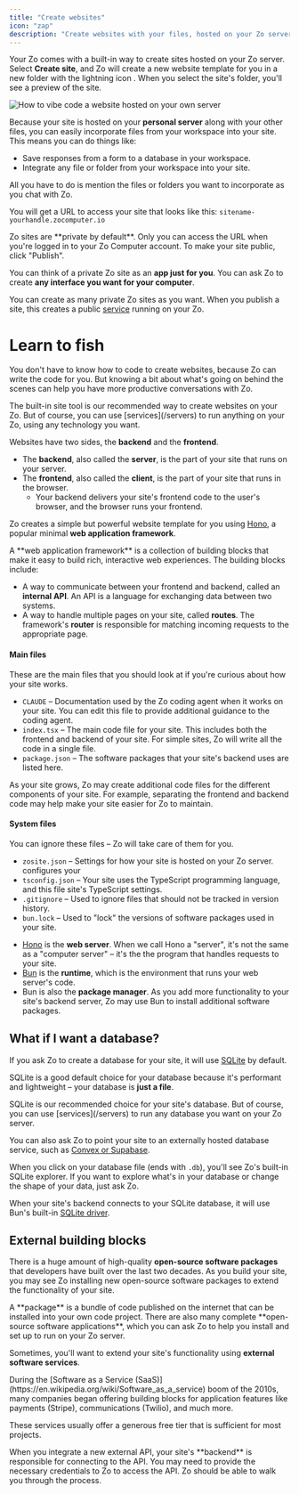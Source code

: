 ```yaml
---
title: "Create websites"
icon: "zap"
description: "Create websites with your files, hosted on your Zo server"
---
```



Your Zo comes with a built-in way to create sites hosted on your Zo server. Select <Icon icon="zap" /> **Create site**, and Zo will create a new website template for you in a new folder with the lightning icon <Icon icon="zap" />. When you select the site's folder, you'll see a preview of the site.

<Frame caption="A Zo site, displaying data from a database in spotify-db">
  <img className="block" src="/screenshots/zite.png" alt="How to vibe code a website hosted on your own server" />
</Frame>

Because your site is hosted on your **personal server** along with your other files, you can easily incorporate files from your workspace into your site. This means you can do things like:

- Save responses from a form to a database in your workspace.
- Integrate any file or folder from your workspace into your site.

All you have to do is mention the files or folders you want to incorporate as you chat with Zo.

You will get a URL to access your site that looks like this: `sitename-yourhandle.zocomputer.io`

<Tip>
  Zo sites are **private by default**. Only you can access the URL when you're logged in to your Zo Computer account. To
  make your site public, click "Publish".
</Tip>

You can think of a private Zo site as an **app just for you**. You can ask Zo to create **any interface you want for your computer**.

You can create as many private Zo sites as you want. When you publish a site, this creates a public [service](/servers#what-is-a-service%3F) running on your Zo.

# <Icon icon="fish" /> Learn to fish

You don't have to know how to code to create websites, because Zo can write the code for you. But knowing a bit about what's going on behind the scenes can help you have more productive conversations with Zo.

<Info>
  The built-in site tool is our recommended way to create websites on your Zo. But of course, you can use
  [services](/servers) to run anything on your Zo, using any technology you want.
</Info>

Websites have two sides, the **backend** and the **frontend**.

- The **backend**, also called the **server**, is the part of your site that runs on your server.
- The **frontend**, also called the **client**, is the part of your site that runs in the browser.
  - Your backend delivers your site's frontend code to the user's browser, and the browser runs your frontend.

Zo creates a simple but powerful website template for you using [Hono](https://hono.dev), a popular minimal **web application framework**.

<AccordionGroup>
<Accordion title="What is a web application framework?">
A **web application framework** is a collection of building blocks that make it easy to build rich, interactive web experiences. The building blocks include:

- A way to communicate between your frontend and backend, called an **internal API**. An API is a language for exchanging data between two systems.
- A way to handle multiple pages on your site, called **routes**. The framework's **router** is responsible for matching incoming requests to the appropriate page.

</Accordion>
<Accordion title="What are the code files inside my site?">

#### Main files

These are the main files that you should look at if you're curious about how your site works.

- <Icon icon="file-text" /> `CLAUDE` – Documentation used by the Zo coding agent when it works on your site. You can
  edit this file to provide additional guidance to the coding agent.
- <Icon icon="file-code" /> `index.tsx` – The main code file for your site. This includes both the frontend and backend
  of your site. For simple sites, Zo will write all the code in a single file.
- <Icon icon="file-json" /> `package.json` – The software packages that your site's backend uses are listed here.

<Info>
  As your site grows, Zo may create additional code files for the different components of your site. For example,
  separating the frontend and backend code may help make your site easier for Zo to maintain.
</Info>

#### System files

You can ignore these files – Zo will take care of them for you.

- <Icon icon="file-json" /> `zosite.json` – Settings for how your site is hosted on your Zo server. configures your
- <Icon icon="file-json" /> `tsconfig.json` – Your site uses the TypeScript programming language, and this file site's
  TypeScript settings.
- <Icon icon="file-code" /> `.gitignore` – Used to ignore files that should not be tracked in version history.
- <Icon icon="file-code" /> `bun.lock` – Used to "lock" the versions of software packages used in your site.

</Accordion>
<Accordion title="What else should I know about my site?">

- [Hono](https://hono.dev) is the **web server**. When we call Hono a "server", it's not the same as a "computer server" – it's the the program that handles requests to your site.
- [Bun](https://bun.sh) is the **runtime**, which is the environment that runs your web server's code.
- Bun is also the **package manager**. As you add more functionality to your site's backend server, Zo may use Bun to install additional software packages.

</Accordion>
</AccordionGroup>

## <Icon icon="database" /> What if I want a database?

If you ask Zo to create a database for your site, it will use [SQLite](https://www.sqlite.org) by default.

SQLite is a good default choice for your database because it's performant and lightweight – your database is **just a file**.

<Info>
  SQLite is our recommended choice for your site's database. But of course, you can use [services](/servers) to run any
  database you want on your Zo server.

You can also ask Zo to point your site to an externally hosted database service, such as [Convex
or Supabase](https://www.convex.dev/compare/supabase).

</Info>

<AccordionGroup>
<Accordion title="How do I explore my SQLite database?">

When you click on your database file (ends with `.db`), you'll see Zo's built-in SQLite explorer. If you want to explore what's in your database or change the shape of your data, just ask Zo.

</Accordion>
<Accordion title="How does my site connect to SQLite?">

When your site's backend connects to your SQLite database, it will use Bun's built-in [SQLite driver](https://bun.com/docs/api/sqlite).

</Accordion>
</AccordionGroup>

## <Icon icon="toy-brick"/> External building blocks

There is a huge amount of high-quality **open-source software packages** that developers have built over the last two decades. As you build your site, you may see Zo installing new open-source software packages to extend the functionality of your site.

<Tip>
  A **package** is a bundle of code published on the internet that can be installed into your own code project. There
  are also many complete **open-source software applications**, which you can ask Zo to help you install and set up to
  run on your Zo server.
</Tip>

Sometimes, you'll want to extend your site's functionality using **external software services**.

<Accordion title="What is Software as a Service (SaaS)?">
  During the [Software as a Service (SaaS)](https://en.wikipedia.org/wiki/Software_as_a_service) boom of the 2010s, many
  companies began offering building blocks for application features like payments (Stripe), communications (Twilio), and
  much more.

These services usually offer a generous free tier that is sufficient for most projects.

</Accordion>

<Universe />

<Info>
  When you integrate a new external API, your site's **backend** is responsible for connecting to the API. You may need
  to provide the necessary credentials to Zo to access the API. Zo should be able to walk you through the process.
</Info>
